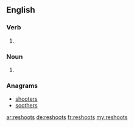 ==English==

===Verb===
{{head|en|verb form}}

# {{en-third-person singular of|reshoot}}

===Noun===
{{head|en|plural}}
# {{plural of|reshoot|lang=en}}

===Anagrams===
* [[shooters#English|shooters]]
* [[soothers#English|soothers]]

[[ar:reshoots]]
[[de:reshoots]]
[[fr:reshoots]]
[[my:reshoots]]